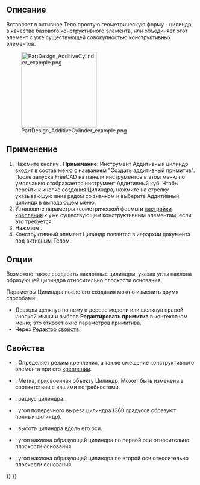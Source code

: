 <languages/>

{{Docnav/ru
|[[PartDesign_AdditiveBox/ru|Аддитивный куб (параллелепипед)]]
|[[PartDesign_AdditiveSphere/ru|Аддитивная сфера]]
|[[PartDesign_Workbench/ru|Верстак PartDesign]]
|IconL=PartDesign_AdditiveBox.svg
|IconR=PartDesign_AdditiveSphere.svg
|IconC=Workbench_PartDesign.svg
}}

{{GuiCommand/ru
|Name/ru=Аддитивный цилиндр
|Name=PartDesign_AdditiveCylinder
|MenuLocation=Part Design → Создать аддитивный примитив → Аддитивный Цилиндр
|Workbenches=[[PartDesign_Workbench/ru|PartDesign]]
|Version=0.17
|SeeAlso=[[PartDesign_CompPrimitiveAdditive/ru|Создать аддитивный примитив]], [[PartDesign_SubtractiveCylinder/ru|Субтрактивный цилиндр]]
}}

<span id="Description"></span>
==Описание==

Вставляет в активное Тело простую геометрическую форму - цилиндр, в качестве базового конструктивного элемента, или объединяет этот элемент с уже существующей совокупностью конструктивных элементов.

[[File:PartDesign_AdditiveCylinder_example.png|200px]]

<span id="Usage"></span>
==Применение==

# Нажмите кнопку {{Button|[[Image:PartDesign AdditiveCylinder.svg|24px]] '''Аддитивный цилиндр'''}}. '''Примечание''': Инструмент Аддитивный цилиндр входит в состав меню с названием "Создать аддитивный примитив". После запуска FreeCAD на панели инструментов в этом меню по умолчанию отображается инструмент Аддитивный куб. Чтобы перейти к кнопке создания Цилиндра, нажмите на стрелку указывающую вниз рядом со значком и выберите Аддитивный цилиндр в выпадающем меню.
# Установите параметры геометрической формы и [[Part_EditAttachment/ru|настройки крепления]] к уже существующим конструктивным элементам, если это требуется.
# Нажмите {{Button|OK}}.
# Конструктивный элемент Цилиндр появится в иерархии документа под активным Телом.

<span id="Options"></span>
==Опции==

Возможно также создавать наклонные цилиндры, указав углы наклона образующей цилиндра относительно плоскости основания. {{Version/ru|0.20}}

Параметры Цилиндра после его создания можно изменить двумя способами:
* Дважды щелкнув по нему в дереве модели или щелкнув правой кнопкой мыши и выбрав '''Редактировать примитив''' в контекстном меню; это откроет окно параметров примитива.
* Через [[Property_editor/ru|Редактор свойств]].

<span id="Properties"></span>
==Свойства==

* {{PropertyData|Attachment}}: Определяет режим крепления, а также смещение конструктивного элемента при его [[Part_EditAttachment/ru|креплении]].
* {{PropertyData|Label}}: Метка, присвоенная объекту Цилиндр. Может быть изменена в соответствии с вашими потребностями.
* {{PropertyData|Radius}}: радиус цилиндра.
* {{PropertyData|Angle}}: угол поперечного выреза цилиндра (360 градусов образуют полный цилиндр).
* {{PropertyData|Height}}: высота цилиндра вдоль его оси.
* {{PropertyData|First Angle}}: угол наклона образующей цилиндра по первой оси относительно плоскости основания. {{Version/ru|0.20}}
* {{PropertyData|Second Angle}}: угол наклона образующей цилиндра по второй оси относительно плоскости основания. {{Version/ru|0.20}}


{{Docnav/ru
|[[PartDesign_AdditiveBox/ru|Аддитивный куб (параллелепипед)]]
|[[PartDesign_AdditiveSphere/ru|Аддитивная сфера]]
|[[PartDesign_Workbench/ru|Верстак PartDesign]]
|IconL=PartDesign_AdditiveBox.svg
|IconR=PartDesign_AdditiveSphere.svg
|IconC=Workbench_PartDesign.svg
}}

{{PartDesign_Tools_navi{{#translation:}}}}
{{Userdocnavi{{#translation:}}}}